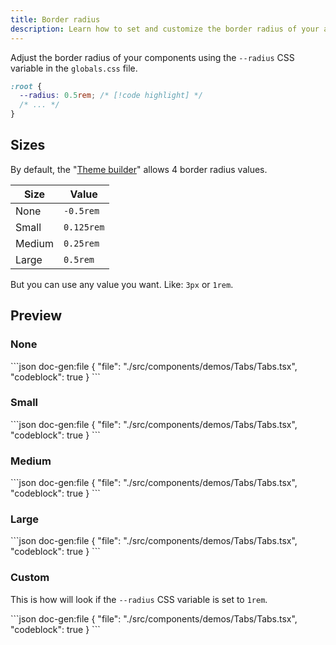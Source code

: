 ```yaml
---
title: Border radius
description: Learn how to set and customize the border radius of your app.
---
```


Adjust the border radius of your components using the `--radius` CSS variable in the `globals.css` file.

```css title="globals.css"
:root {
  --radius: 0.5rem; /* [!code highlight] */
  /* ... */
}
```

## Sizes

By default, the "[Theme builder](/theme-builder)" allows 4 border radius values.

| Size   | Value      |
| ------ | ---------- |
| None   | `-0.5rem`  |
| Small  | `0.125rem` |
| Medium | `0.25rem`  |
| Large  | `0.5rem`   |

But you can use any value you want. Like: `3px` or `1rem`.

## Preview

### None

<div data-radius='none'>
  <ComponentPreview name='tabs'>
  ```json doc-gen:file
  {
    "file": "./src/components/demos/Tabs/Tabs.tsx",
    "codeblock": true
  }
  ```
  </ComponentPreview>
</div>

### Small

<div data-radius='small'>
  <ComponentPreview name='tabs'>
  ```json doc-gen:file
  {
    "file": "./src/components/demos/Tabs/Tabs.tsx",
    "codeblock": true
  }
  ```
  </ComponentPreview>
</div>

### Medium

<div data-radius='medium'>
  <ComponentPreview name='tabs'>
  ```json doc-gen:file
  {
    "file": "./src/components/demos/Tabs/Tabs.tsx",
    "codeblock": true
  }
  ```
  </ComponentPreview>
</div>

### Large

<div data-radius='large'>
  <ComponentPreview name='tabs'>
  ```json doc-gen:file
  {
    "file": "./src/components/demos/Tabs/Tabs.tsx",
    "codeblock": true
  }
  ```
  </ComponentPreview>
</div>

### Custom

This is how will look if the `--radius` CSS variable is set to `1rem`.

<div style={{ '--radius': '1rem' }}>
  <ComponentPreview name='tabs'>
  ```json doc-gen:file
  {
    "file": "./src/components/demos/Tabs/Tabs.tsx",
    "codeblock": true
  }
  ```
  </ComponentPreview>
</div>
